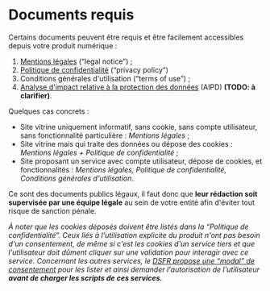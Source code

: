 # Documents requis

Certains documents peuvent être requis et être facilement accessibles depuis votre produit numérique :

1.  [Mentions légales](https://www.economie.gouv.fr/entreprises/site-internet-mentions-obligatoires) (“legal notice”) ;
2.  [Politique de confidentialité](https://fr.wikipedia.org/wiki/Politique_de_confidentialit%C3%A9) (“privacy policy”)
3.  Conditions générales d'utilisation (“terms of use”) ;
4.  [Analyse d'impact relative à la protection des données](https://www.cnil.fr/fr/RGPD-analyse-impact-protection-des-donnees-aipd) (AIPD) **(TODO: à clarifier)**.

Quelques cas concrets :

- Site vitrine uniquement informatif, sans cookie, sans compte utilisateur, sans fonctionnalité particulière : _Mentions légales_ ;
- Site vitrine mais qui traite des données ou dépose des cookies : _Mentions légales + Politique de confidentialité_ ;
- Site proposant un service avec compte utilisateur, dépose de cookies, et fonctionnalités : _Mentions légales, Politique de confidentialité, Conditions générales d'utilisation_.

Ce sont des documents publics légaux, il faut donc que **leur rédaction soit supervisée par une équipe légale** au sein de votre entité afin d'éviter tout risque de sanction pénale.

_À noter que les cookies déposés doivent être listés dans la “Politique de confidentialité”. Ceux liés à l'utilisation explicite du produit n'ont pas besoin d'un consentement, de même si c'est les cookies d'un service tiers et que l'utilisateur doit dûment cliquer sur une validation pour interagir avec ce service. Concernant les autres services, le [DSFR propose une “modal” de consentement](https://www.systeme-de-design.gouv.fr/elements-d-interface/composants/gestionnaire-de-consentement) pour les lister et ainsi demander l'autorisation de l'utilisateur **avant de charger les scripts de ces services.**_
